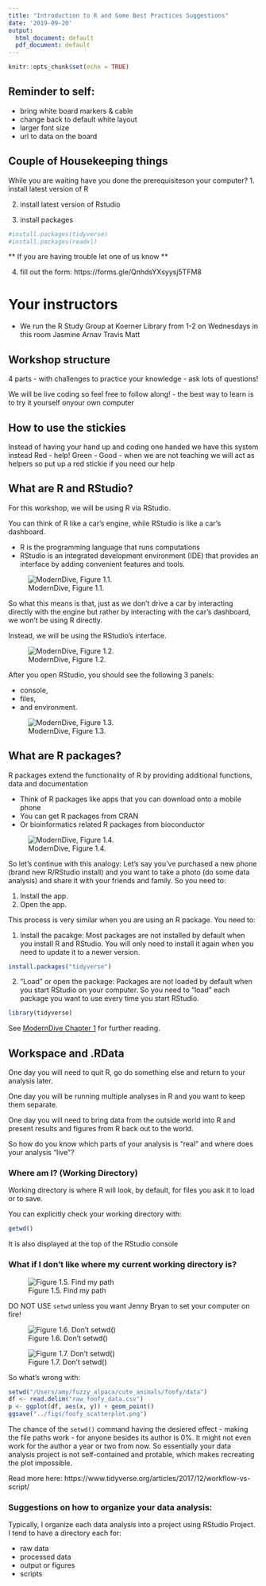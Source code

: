 ```yaml
---
title: "Introduction to R and Some Best Practices Suggestions"
date: '2019-09-20'
output:
  html_document: default
  pdf_document: default
---
```


```r
knitr::opts_chunk$set(echo = TRUE)
```
## Reminder to self:
- bring white board markers & cable
- change back to default white layout
- larger font size
- url to data on the board

## Couple of Housekeeping things

While you are waiting have you done the prerequisiteson your computer?
1. install latest version of R

2. install latest version of Rstudio

3. install packages
```r
#install.packages(tidyverse)
#install.packages(readxl)
```
** If you are having trouble let one of us know **

4. fill out the form:
https://forms.gle/QnhdsYXsyysj5TFM8

# Your instructors
- We run the R Study Group at Koerner Library from 1-2 on Wednesdays in this room
Jasmine
Arnav
Travis
Matt

## Workshop structure
4 parts
- with challenges to practice your knowledge
- ask lots of questions!

We will be live coding so feel free to follow along!
- the best way to learn is to try it yourself onyour own computer

## How to use the stickies
Instead of having your hand up and coding one handed we have this system instead
Red - help!
Green - Good
- when we are not teaching we will act as helpers so put up a red stickie if you need our help

## What are R and RStudio?

For this workshop, we will be using R via RStudio.

You can think of R like a car's engine, while RStudio is like a car's dashboard.

* R is the programming language that runs computations
* RStudio is an integrated development environment (IDE) that provides an interface by adding convenient features and tools.

![ModernDive, Figure 1.1.](../images/R_vs_RStudio_v1.png)

So what this means is that, just as we don't drive a car by interacting directly with the engine but rather by interacting with the car's dashboard, we won't be using R directly.

Instead, we will be using the RStudio's interface.

![ModernDive, Figure 1.2.](../images/R_vs_RStudio_v2.png)

After you open RStudio, you should see the following 3 panels:

* console,
* files,
* and environment.

![ModernDive, Figure 1.3.](../images/RStudio_panels.png)

## What are R packages?
R packages extend the functionality of R by providing additional functions, data and documentation

* Think of R packages like apps that you can download onto a mobile phone
* You can get R packages from CRAN
* Or bioinformatics related R packages from bioconductor

![ModernDive, Figure 1.4.](../images/packages.png)

So let's continue with this analogy: Let's say you've purchased a new phone (brand new R/RStudio install) and you want to take a photo (do some data analysis) and share it with your friends and family. So you need to:

1. Install the app.
2. Open the app.

This process is very similar when you are using an R package. You need to:

1. Install the pacakge: Most packages are not installed by default when you install R and RStudio. You will only need to install it again when you need to update it to a newer version.

```r
install.packages("tidyverse")
```


2. "Load" or open the package: Packages are not loaded by default when you start RStudio on your computer. So you need to "load" each package you want to use every time you start RStudio.

```r
library(tidyverse)
```

See [ModernDive Chapter 1](https://moderndive.com/1-getting-started.html) for further reading.


## Workspace and .RData

One day you will need to quit R, go do something else and return to your analysis later.

One day you will be running multiple analyses in R and you want to keep them separate.

One day you will need to bring data from the outside world into R and present results and figures from R back out to the world.

So how do you know which parts of your analysis is "real" and where does your analysis "live"?


### Where am I? (Working Directory)

Working directory is where R will look, by default, for files you ask it to load or to save.

You can explicitly check your working directory with:

```r
getwd()
```

It is also displayed at the top of the RStudio console

### What if I don't like where my current working directory is?

![Figure 1.5. Find my path](../images/No_setwd_0.png)

DO NOT USE `setwd` unless you want Jenny Bryan to set your computer on fire!

![Figure 1.6. Don't setwd()](../images/No_setwd_1.png)

![Figure 1.7. Don't setwd()](../images/No_setwd_2.png)

So what's wrong with:

```r
setwd("/Users/amy/fuzzy_alpaca/cute_animals/foofy/data")
df <- read.delim("raw_foofy_data.csv")
p <- ggplot(df, aes(x, y)) + geom_point()
ggsave("../figs/foofy_scatterplot.png")
```

The chance of the `setwd()` command having the desiered effect - making the file paths work - for anyone besides its author is 0%. It might not even work for the author a year or two from now. So essentially your data analysis project is not self-contained and protable, which makes recreating the plot impossible.

Read more here: https://www.tidyverse.org/articles/2017/12/workflow-vs-script/


### Suggestions on how to organize your data analysis:

Typically, I organize each data analysis into a project using RStudio Project. I tend to have a directory each for:

* raw data
* processed data
* output or figures
* scripts


